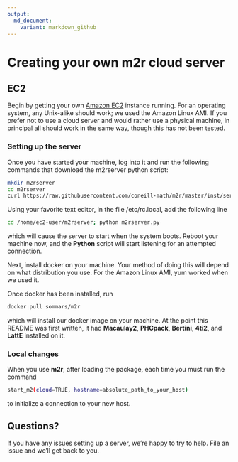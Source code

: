```yaml
---
output:
  md_document:
    variant: markdown_github
---
```


# Creating your own __m2r__ cloud server


## EC2

Begin by getting your own [Amazon EC2](https://aws.amazon.com/ec2/) instance running.
For an operating system, any Unix-alike should work; we used the Amazon Linux AMI.
If you prefer not to use a cloud server and would rather use a physical machine,
in principal all should work in the same way, though this has not been tested.

### Setting up the server

Once you have started your machine, log into it and run the following commands
that download the m2rserver python script:
```bash
mkdir m2rserver
cd m2rserver
curl https://raw.githubusercontent.com/coneill-math/m2r/master/inst/server/m2rserver.py > m2rserver.py
```
Using your favorite text editor, in the file /etc/rc.local, add the following line
```bash
cd /home/ec2-user/m2rserver; python m2rserver.py
```
which will cause the server to start when the system boots. Reboot your machine now,
and the __Python__ script will start listening for an attempted connection.

Next, install docker on your machine. Your method of doing this will depend on
what distribution you use. For the Amazon Linux AMI, yum worked when we used it.

Once docker has been installed, run
```bash
docker pull sommars/m2r
```
which will install our docker image on your machine. At the point this README was first written, it had
__Macaulay2__, __PHCpack__, __Bertini__, __4ti2__, and __LattE__ installed on it.

### Local changes

When you use __m2r__, after loading the package, each time you must
run the command 
```bash
start_m2(cloud=TRUE, hostname=absolute_path_to_your_host)
```
to initialize a connection to your new host.


## Questions?

If you have any issues setting up a server, we're happy to try to help. File an issue and we'll get back to you.
